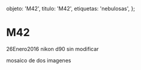 
  objeto: 'M42',
  titulo: 'M42',
  etiquetas: 'nebulosas',
};

# M42

<Imagen
  src="objeto/m42_20210121_3_img-20210121-wa0011-1.jpg"
  fecha="20210121"
/>

<Imagen
  src="objeto/m42_20160126_2_m42f_re.jpg"
  fecha="20160126"
/>

 26Enero2016 nikon d90 sin modificar

<Imagen
  src="objeto/m42_20160101_1_m42_20160101_i88.jpg"
  fecha="20160101"
/>

 mosaico de dos imagenes